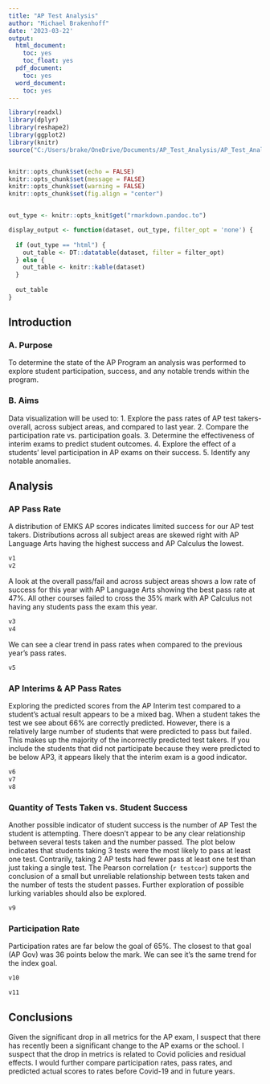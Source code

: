 ```yaml
---
title: "AP Test Analysis"
author: "Michael Brakenhoff"
date: '2023-03-22'
output:
  html_document:
    toc: yes
    toc_float: yes
  pdf_document:
    toc: yes
  word_document:
    toc: yes
---
```


```r
library(readxl)
library(dplyr)
library(reshape2)
library(ggplot2)
library(knitr)
source("C:/Users/brake/OneDrive/Documents/AP_Test_Analysis/AP_Test_Analysis/Analysis.R")


knitr::opts_chunk$set(echo = FALSE)
knitr::opts_chunk$set(message = FALSE)
knitr::opts_chunk$set(warning = FALSE)
knitr::opts_chunk$set(fig.align = "center")


out_type <- knitr::opts_knit$get("rmarkdown.pandoc.to")

display_output <- function(dataset, out_type, filter_opt = 'none') {
  
  if (out_type == "html") {
    out_table <- DT::datatable(dataset, filter = filter_opt)
  } else {
    out_table <- knitr::kable(dataset)
  } 
  
  out_table
}
```
## Introduction

### A. Purpose

To determine the state of the AP Program an analysis was performed to explore student participation, success, and any notable trends within the program. 

### B. Aims

Data visualization will be used to: 1. Explore the pass rates of AP test takers- overall, across subject areas, and compared to last year. 2. Compare the participation rate vs. participation goals. 3. Determine the effectiveness of interim exams to predict student outcomes. 4. Explore the effect of a students’ level participation in AP exams on their success. 5. Identify any notable anomalies. 

## Analysis
### AP Pass Rate

A distribution of EMKS AP scores indicates limited success for our AP test takers. Distributions across all subject areas are skewed right with AP Language Arts having the highest success and AP Calculus the lowest.


```r
v1
v2
```

A look at the overall pass/fail and across subject areas shows a low rate of success for this year with AP Language Arts showing the best pass rate at 47%. All other courses failed to cross the 35% mark with AP Calculus not having any students pass the exam this year. 

```r
v3 
v4
```

We can see a clear trend in pass rates when compared to the previous year’s pass rates.

```r
v5

```

###  AP Interims & AP Pass Rates

Exploring the predicted scores from the AP Interim test compared to a student’s actual result appears to be a mixed bag. When a student takes the test we see about 66% are correctly predicted. However, there is a relatively large number of students that were predicted to pass but failed. This makes up the majority of the incorrectly predicted test takers. If you include the students that did not participate because they were predicted to be below AP3, it appears likely that the interim exam is a good indicator.  

```r
v6
v7
v8
```

###  Quantity of Tests Taken vs. Student Success

Another possible indicator of student success is the number of AP Test the student is attempting. There doesn’t appear to be any clear relationship between several tests taken and the number passed. The plot below indicates that students taking 3 tests were the most likely to pass at least one test. Contrarily, taking 2 AP tests had fewer pass at least one test than just taking a single test. The Pearson correlation (`r testcor`) supports the conclusion of a small but unreliable relationship between tests taken and the number of tests the student passes. Further exploration of possible lurking variables should also be explored.


```r
v9

```

###  Participation Rate

Participation rates are far below the goal of 65%. The closest to that goal (AP Gov) was 36 points below the mark. We can see it’s the same trend for the index goal. 

```r
v10

```

```r
v11

```


## Conclusions

Given the significant drop in all metrics for the AP exam, I suspect that there has recently been a significant change to the AP exams or the school. I suspect that the drop in metrics is related to Covid policies and residual effects. I would further compare participation rates, pass rates, and predicted actual scores to rates before Covid-19 and in future years. 
